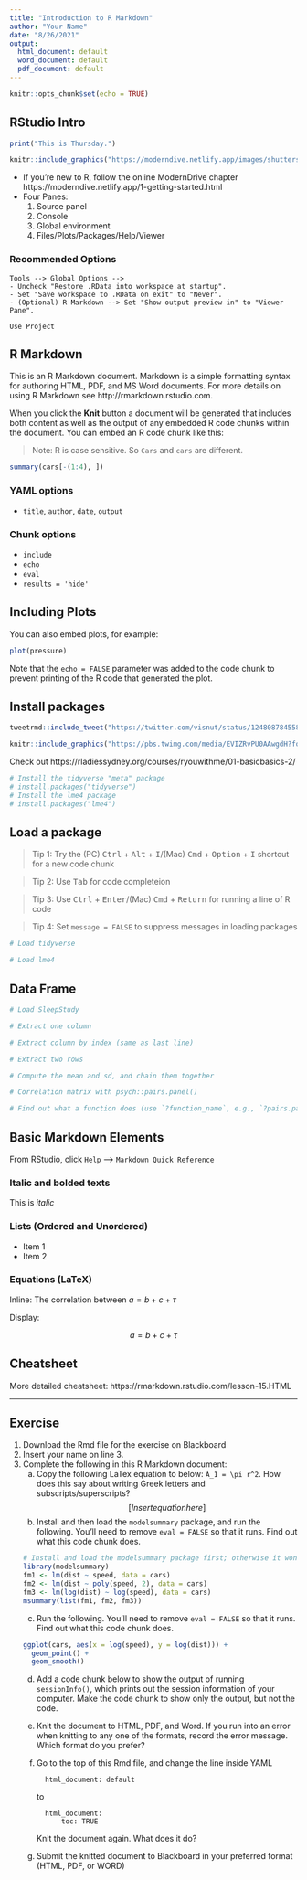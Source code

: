```yaml
---
title: "Introduction to R Markdown"
author: "Your Name"
date: "8/26/2021"
output:
  html_document: default
  word_document: default
  pdf_document: default
---
```


```r
knitr::opts_chunk$set(echo = TRUE)
```

## RStudio Intro

```r
print("This is Thursday.")
```


```r
knitr::include_graphics("https://moderndive.netlify.app/images/shutterstock/R_vs_RStudio_1.png")
```

<!-- Markdown syntax for including images
![](https://moderndive.netlify.app/images/shutterstock/R_vs_RStudio_1.png)
-->

- If you're new to R, follow the online ModernDrive chapter https://moderndive.netlify.app/1-getting-started.html
- Four Panes:
    1. Source panel
    2. Console
    3. Global environment
    4. Files/Plots/Packages/Help/Viewer

### Recommended Options

```
Tools --> Global Options --> 
- Uncheck "Restore .RData into workspace at startup".
- Set "Save workspace to .RData on exit" to "Never".  
- (Optional) R Markdown --> Set "Show output preview in" to "Viewer Pane".

Use Project
```

## R Markdown

This is an R Markdown document. Markdown is a simple formatting syntax for authoring HTML, PDF, and MS Word documents. For more details on using R Markdown see http://rmarkdown.rstudio.com.

When you click the **Knit** button a document will be generated that includes both content as well as the output of any embedded R code chunks within the document. You can embed an R code chunk like this:

> Note: R is case sensitive. So `Cars` and `cars` are different. 

```r
summary(cars[-(1:4), ])
```

### YAML options

- `title`, `author`, `date`, `output`

### Chunk options

- `include`
- `echo`
- `eval`
- `results = 'hide'`

## Including Plots

You can also embed plots, for example:

```r
plot(pressure)
```

Note that the `echo = FALSE` parameter was added to the code chunk to prevent printing of the R code that generated the plot.

## Install packages

```r
tweetrmd::include_tweet("https://twitter.com/visnut/status/1248087845589274624")
```

```r
knitr::include_graphics("https://pbs.twimg.com/media/EVIZRvPU0AAwgdH?format=jpg")
```

Check out https://rladiessydney.org/courses/ryouwithme/01-basicbasics-2/

```r
# Install the tidyverse "meta" package
# install.packages("tidyverse")
# Install the lme4 package
# install.packages("lme4")
```

## Load a package

> Tip 1: Try the (PC) <kbd>Ctrl</kbd> + <kbd>Alt</kbd> + <kbd>I</kbd>/(Mac) <kbd>Cmd</kbd> + <kbd>Option</kbd> + <kbd>I</kbd> shortcut for a new code chunk 

> Tip 2: Use <kbd>Tab</kbd> for code completeion

> Tip 3: Use <kbd>Ctrl</kbd> + <kbd>Enter</kbd>/(Mac) <kbd>Cmd</kbd> + <kbd>Return</kbd> for running a line of R code

> Tip 4: Set `message = FALSE` to suppress messages in loading packages

```r
# Load tidyverse

# Load lme4

```

## Data Frame

```r
# Load SleepStudy

# Extract one column

# Extract column by index (same as last line)

# Extract two rows

# Compute the mean and sd, and chain them together

# Correlation matrix with psych::pairs.panel()

# Find out what a function does (use `?function_name`, e.g., `?pairs.panel`)

```

## Basic Markdown Elements

From RStudio, click `Help` --> `Markdown Quick Reference`

### Italic and bolded texts

This is *italic*

### Lists (Ordered and Unordered)

- Item 1
- Item 2

### Equations (LaTeX)

Inline: The correlation between $a = b + c + \tau$

Display: 

$$a = b + c + \tau$$

## Cheatsheet

More detailed cheatsheet: https://rmarkdown.rstudio.com/lesson-15.HTML

***

## Exercise

1. Download the Rmd file for the exercise on Blackboard
2. Insert your name on line 3.
3. Complete the following in this R Markdown document:
    a. Copy the following LaTex equation to below: `A_1 = \pi r^2`. How does this say about writing Greek letters and subscripts/superscripts?
        $$[Insert equation here]$$
    b. Install and then load the `modelsummary` package, and run the following. You'll need to remove `eval = FALSE` so that it runs. Find out what this code chunk does.
```r
# Install and load the modelsummary package first; otherwise it won't run
library(modelsummary)
fm1 <- lm(dist ~ speed, data = cars)
fm2 <- lm(dist ~ poly(speed, 2), data = cars)
fm3 <- lm(log(dist) ~ log(speed), data = cars)
msummary(list(fm1, fm2, fm3))
```
    c. Run the following. You'll need to remove `eval = FALSE` so that it runs. Find out what this code chunk does.
```r
ggplot(cars, aes(x = log(speed), y = log(dist))) +
  geom_point() +
  geom_smooth()
```
    d. Add a code chunk below to show the output of running `sessionInfo()`, which prints out the session information of your computer. Make the code chunk to show only the output, but not the code.
    
    e. Knit the document to HTML, PDF, and Word. If you run into an error when
    knitting to any one of the formats, record the error message. Which format
    do you prefer?
    f. Go to the top of this Rmd file, and change the line inside YAML
    
        ```
          html_document: default
        ```
        
        to
        
        ```
          html_document: 
              toc: TRUE
        ```
        
        Knit the document again. What does it do?
    g. Submit the knitted document to Blackboard in your preferred format (HTML, PDF, or WORD)
